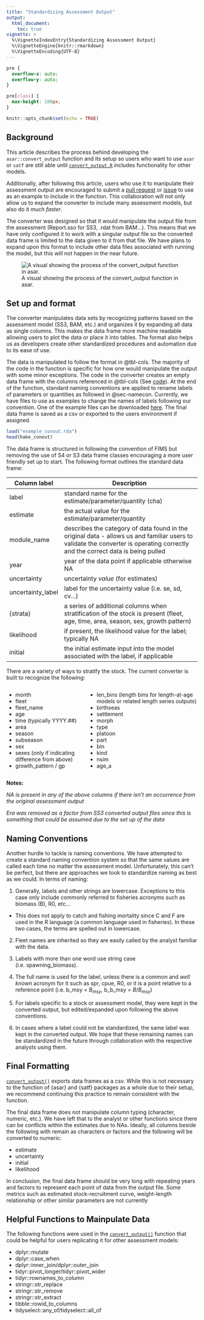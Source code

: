 ```yaml
---
title: "Standardizing Assessment Output"
output:
  html_document:
    toc: true
vignette: >
  %\VignetteIndexEntry{Standardizing Assessment Output}
  %\VignetteEngine{knitr::rmarkdown}
  %\VignetteEncoding{UTF-8}
---
```

```css
pre {
  overflow-x: auto;
  overflow-y: auto;
}

pre[class] {
  max-height: 100px;
}
```

```r
knitr::opts_chunk$set(echo = TRUE)
```

## Background

This article describes the process behind developing the `asar::convert_output` function and its setup so users who want to use `asar` or `satf` are still able until [`convert_output.R`](https://github.com/nmfs-ost/asar/blob/main/R/convert_output.R) includes functionality for other models.

Additionally, after following this article, users who use it to manipulate their assessment output are encouraged to submit a [pull request](https://github.com/nmfs-ost/asar/pulls) or [issue](https://github.com/nmfs-ost/asar/issues) to use as an example to include in the function. This collaboration will not only allow us to expand the converter to include many assessment models, but also do it *much faster*.

The converter was designed so that it would manipulate the output file from the assessment (Report.sso for SS3, .rdat from BAM...). This means that we have only configured it to work with a singular output file so the converted data frame is limited to the data given to it from that file. We have plans to expand upon this format to include other data files associated with running the model, but this will not happen in the near future.

![A visual showing the process of the convert_output function in asar.](convert_output_flow.png){height="50%}

## Set up and format

The converter manipulates data sets by recognizing patterns based on the assessment model (SS3, BAM, etc.) and organizes it by expanding all data as single columns. This makes the data frame more machine readable allowing users to plot the data or place it into tables. The format also helps us as developers create other standardized procedures and automation due to its ease of use.

The data is manipulated to follow the format in @tbl-cols. The majority of the code in the function is specific for how one would manipulate the output with some minor exceptions. The code in the converter creates an empty data frame with the columns referenced in @tbl-cols (See [code](https://github.com/nmfs-ost/asar/blob/c8db61f325e9926461c70ef2d62349eb8d2bf2dd/R/convert_output.R#L45-L81)). At the end of the function, standard naming conventions are applied to rename labels of parameters or quantities as followed in @sec-namecon. Currently, we have files to use as examples to change the names of labels following our convention. One of the example files can be downloaded [here](https://github.com/nmfs-ost/asar/blob/main/inst/resources/ss3_var_names.xlsx). The final data frame is saved as a csv or exported to the users environment if assigned.





```r
load("example_conout.rda")
head(hake_conout)
```


The data frame is structured in following the convention of FIMS but removing the use of S4 or S3 data frame classes encouraging a more user friendly set up to start. The following format outlines the standard data frame:

| Column label | Description                                 |
|--------------|---------------------------------------------|
| label        | standard name for the estimate/parameter/quantity (cha) |
| estimate     | the actual value for the estimate/parameter/quantity |
| module_name  | describes the category of data found in the original data - allows us and familiar users to validate the converter is operating correctly and the correct data is being pulled |
| year | year of the data point if applicable otherwise NA |
| uncertainty | uncertainty *value* (for estimates) |
| uncertainty_label | label for the uncertainty value (i.e. se, sd, cv...) |
| {strata} | a series of additional columns when stratification of the stock is present (fleet, age, time, area, season, sex, growth pattern) |
| likelihood | if present, the likelihood value for the label; typically NA |
| initial | the initial estimate input into the model associated with the label, if applicable |:Descriptions of column names found in a standardized model output made from `convert_output()`.{#tbl-cols}

There are a variety of ways to stratify the stock. The current converter is built to recognize the following:

<!---
The following code does NOT create separate columns when pkgdown site is built
--->

:::::::::::::: {.columns}
::: {.column width="40%"}

* month
* fleet
* fleet_name
* age 
* time (typically YYYY.##)
* area
* season
* subseason
* sex
* sexes (only if indicating difference from above)
* growth_pattern / gp

:::
::: {.column width="60%"}

* len_bins (length bins for length-at-age models or related length series outputs)
* birthseas
* settlement
* morph
* type
* platoon
* part
* bin
* kind
* nsim
* age_a

:::
::::::::::::::

**Notes:**

  *NA is present in any of the above columns if there isn't an occurrence from the original assessment output*

  *Era was removed as a factor from SS3 converted output files since this is something that could be assumed due to the set up of the data*

## Naming Conventions {#sec-namecon}

Another hurdle to tackle is naming conventions. We have attempted to create a standard naming convention system so that the same values are called each time no matter the assessment model. Unfortunately, this can't be perfect, but there are approaches we took to standardize naming as best as we could. In terms of naming:

1. Generally, labels and other strings are lowercase. Exceptions to this case only include commonly referred to fisheries acronyms such as biomass (B), R0, etc...

- This does not apply to catch and fishing mortality since C and F are used in the R language (a common language used in fisheries). In these two cases, the terms are spelled out in lowercase.

2. Fleet names are inherited so they are easily called by the analyst familiar with the data.

3. Labels with more than one word use string case (i.e. spawning_biomass).

4. The full name is used for the label, unless there is a common and *well known* acronym for it such as spr, cpue, R0, or it is a point relative to a reference point (i.e. b_msy = $B_{msy}$, b_b_msy = $B/B_{msy}$)

5. For labels specific to a stock or assessment model, they were kept in the converted output, but edited/expanded upon following the above conventions.

6. In cases where a label could not be standardized, the same label was kept in the converted output. We hope that these remaining names can be standardized in the future through collaboration with the respective analysts using them.

## Final Formatting

[`convert_output()`](https://github.com/nmfs-ost/asar/blob/main/R/convert_output.R) exports data frames as a csv. While this is not necessary to the function of {asar} and {satf} packages as a whole due to their setup, we recommend continuing this practice to remain consistent with the function.

The final data frame does not manipulate column typing (character, numeric, etc.). We have left that to the analyst or other functions since there can be conflicts within the estimates due to NAs. Ideally, all columns beside the following with remain as characters or factors and the following will be converted to numeric:

  - estimate
  - uncertainty
  - initial
  - likelihood
  
In conclusion, the final data frame should be very long with repeating years and factors to represent each point of data from the output file. Some metrics such as estimated stock-recruitment curve, weight-length relationship or other similar parameters are not currently 

## Helpful Functions to Mainpulate Data

The following functions were used in the [`convert_output()`](https://github.com/nmfs-ost/asar/blob/main/R/convert_output.R) function that could be helpful for users replicating it for other assessment models:

- dplyr::mutate
- dplyr::case_when
- dplyr::inner_join/dplyr::outer_join
- tidyr::pivot_longer/tidyr::pivot_wider
- tidyr::rownames_to_column
- stringr::str_replace
- stringr::str_remove
- stringr::str_extract
- tibble::rowid_to_columns
- tidyselect::any_of/tidyselect::all_of
